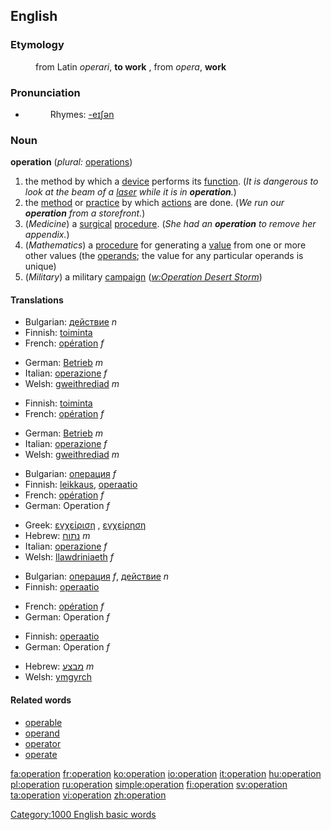 {{wikipedia}}

==English==

===Etymology===

:from Latin ''operari'', '''to work''' , from ''opera'', '''work'''

===Pronunciation===
*{{audio|en-us-operation.ogg|Audio (US)}}
*:Rhymes: [[Rhymes:English:-eɪʃǝn|-eɪʃǝn]]

===Noun===
'''operation'''  (''plural:'' [[operations]])
# the method by which a [[device]] performs its [[function]].  (''It is dangerous to look at the beam of a [[laser]] while it is in '''operation'''.'')
# the [[method]] or [[practice]] by which [[actions]] are done.  (''We run our '''operation''' from a storefront.'')
# (''Medicine'') a [[surgical]] [[procedure]].  (''She had an '''operation''' to remove her appendix.'')
# (''Mathematics'') a [[procedure]] for generating a [[value]] from one or more other values (the [[operand]]s; the value for any particular operands is unique)
# (''Military'') a military [[campaign]] (''[[w:Operation Desert Storm]]'')

====Translations====
{{trans-top|the method by which a device performs its function}}
*Bulgarian: [[действие]] ''n''
*Finnish: [[toiminta]]
*French: [[opération]] ''f''
{{trans-mid}}
*German: [[Betrieb]] ''m''
*Italian: [[operazione]] ''f''
*Welsh: [[gweithrediad]] ''m''
{{trans-bottom}}

{{trans-top|the method or practice by which actions are done}}
*Finnish: [[toiminta]]
*French: [[opération]] ''f''
{{trans-mid}}
*German: [[Betrieb]] ''m''
*Italian: [[operazione]] ''f''
*Welsh: [[gweithrediad]] ''m''
{{trans-bottom}}

{{trans-top|a surgical procedure}}
*Bulgarian: [[операция]] ''f''
*Finnish: [[leikkaus]], [[operaatio]]
*French: [[opération]] ''f''
*German: Operation ''f''
{{trans-mid}}
*Greek: [[εγχείριση]] {{f}}, [[εγχείρηση]] {{f}}
*Hebrew: [[נתוח]] ''m''
*Italian: [[operazione]] ''f''
*Welsh: [[llawdriniaeth]] ''f''
{{trans-bottom}}

{{trans-top|a procedure for generating a value from one or more other values}}
*Bulgarian: [[операция]] ''f'', [[действие]] ''n''
*Finnish: [[operaatio]]
{{trans-mid}}
*French: [[opération]] ''f''
*German: Operation ''f''
{{trans-bottom}}

{{trans-top|a military campaign}}
*Finnish: [[operaatio]]
*German: Operation ''f''
{{trans-mid}}
*Hebrew: [[מבצע]] ''m''
*Welsh: [[ymgyrch]]
{{trans-bottom}}

====Related words====

*[[operable]]
*[[operand]]
*[[operator]]
*[[operate]]

[[Category:1000 English basic words]]

[[fa:operation]]
[[fr:operation]]
[[ko:operation]]
[[io:operation]]
[[it:operation]]
[[hu:operation]]
[[pl:operation]]
[[ru:operation]]
[[simple:operation]]
[[fi:operation]]
[[sv:operation]]
[[ta:operation]]
[[vi:operation]]
[[zh:operation]]